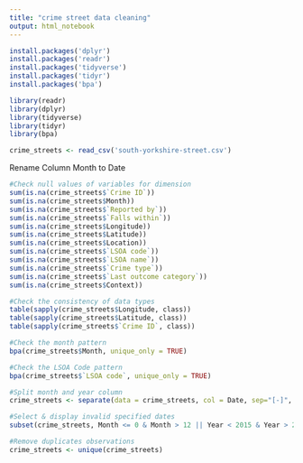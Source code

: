 ```yaml
---
title: "crime street data cleaning"
output: html_notebook
---
```


```r
install.packages('dplyr')
install.packages('readr')
install.packages('tidyverse')
install.packages('tidyr')
install.packages('bpa')

library(readr)
library(dplyr)
library(tidyverse)
library(tidyr)
library(bpa)

crime_streets <- read_csv('south-yorkshire-street.csv')
```

Rename Column Month to Date 

```r
#Check null values of variables for dimension
sum(is.na(crime_streets$`Crime ID`))
sum(is.na(crime_streets$Month))
sum(is.na(crime_streets$`Reported by`))
sum(is.na(crime_streets$`Falls within`))
sum(is.na(crime_streets$Longitude))
sum(is.na(crime_streets$Latitude))
sum(is.na(crime_streets$Location))
sum(is.na(crime_streets$`LSOA code`))
sum(is.na(crime_streets$`LSOA name`))
sum(is.na(crime_streets$`Crime type`))
sum(is.na(crime_streets$`Last outcome category`))
sum(is.na(crime_streets$Context))
```

```r
#Check the consistency of data types 
table(sapply(crime_streets$Longitude, class))
table(sapply(crime_streets$Latitude, class))
table(sapply(crime_streets$`Crime ID`, class))
```
```r
#Check the month pattern
bpa(crime_streets$Month, unique_only = TRUE)

#Check the LSOA Code pattern
bpa(crime_streets$`LSOA code`, unique_only = TRUE)  

#Split month and year column
crime_streets <- separate(data = crime_streets, col = Date, sep="[-]", remove=FALSE, convert=TRUE, into=crime_date)

#Select & display invalid specified dates
subset(crime_streets, Month <= 0 & Month > 12 || Year < 2015 & Year > 2018) 

#Remove duplicates observations
crime_streets <- unique(crime_streets)

```


